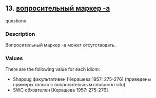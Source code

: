 ## 13. <a href =  'https://agricolamz.github.io/The_Circassian_Isoglosses_Database/13.html'>вопросительный маркер -a</a>
questions

### Description

Вопросительный маркер -a может отсутствовать.

### Values
There are the following value for each idiom:

* Shapsug  факультативен [Керашева 1957: 275-276] (приведены примеры только с вопросительным словом in situ)
* SWC  обязателен [Керашева 1957: 275-276] 

